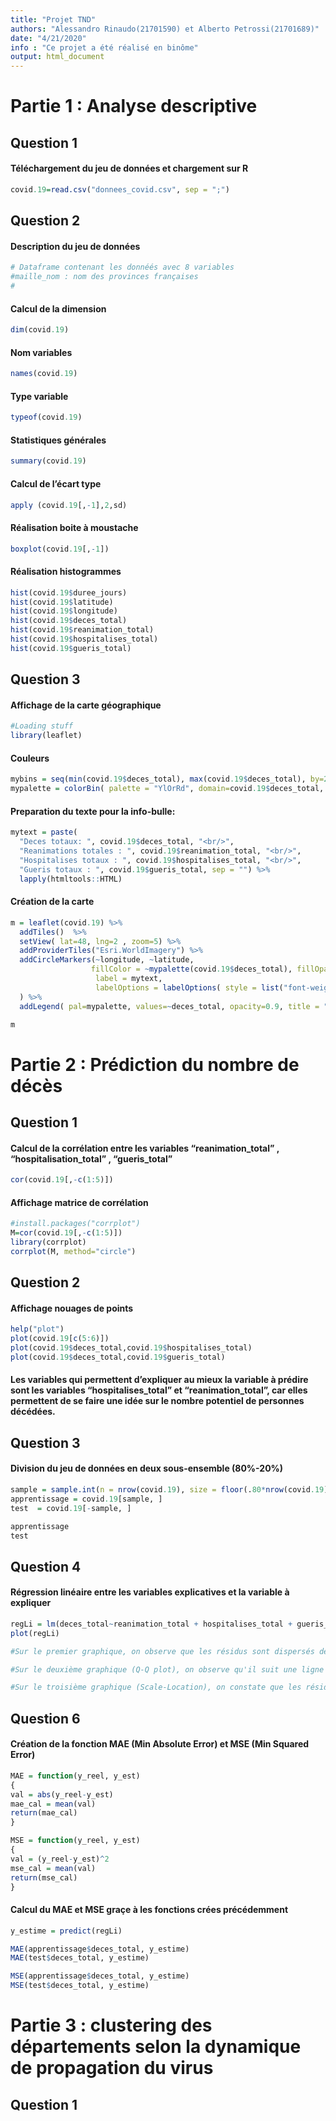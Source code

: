 ```yaml
---
title: "Projet TND"
authors: "Alessandro Rinaudo(21701590) et Alberto Petrossi(21701689)"
date: "4/21/2020"
info : "Ce projet a été réalisé en binôme"
output: html_document
---
```


# Partie 1 : Analyse descriptive

## Question 1 
#### Téléchargement du jeu de données et chargement sur R
```r
covid.19=read.csv("donnees_covid.csv", sep = ";")
```

## Question 2

#### Description du jeu de données 
```r
# Dataframe contenant les donnéés avec 8 variables 
#maille_nom : nom des provinces françaises
#
```
#### Calcul de la dimension
```r
dim(covid.19)
```

#### Nom variables
```r
names(covid.19)
```

#### Type variable 
```r
typeof(covid.19)
```

#### Statistiques générales 
```r
summary(covid.19)
```

#### Calcul de l'écart type 
```r
apply (covid.19[,-1],2,sd)
```

#### Réalisation boite à moustache
```r
boxplot(covid.19[,-1])
```

#### Réalisation histogrammes
```r
hist(covid.19$duree_jours)
hist(covid.19$latitude)
hist(covid.19$longitude)
hist(covid.19$deces_total)
hist(covid.19$reanimation_total)
hist(covid.19$hospitalises_total)
hist(covid.19$gueris_total)
```

## Question 3

#### Affichage de la carte géographique 
```r
#Loading stuff
library(leaflet)
```

#### Couleurs
```r
mybins = seq(min(covid.19$deces_total), max(covid.19$deces_total), by=2000)
mypalette = colorBin( palette = "YlOrRd", domain=covid.19$deces_total, na.color="transparent", bins=mybins)
```

#### Preparation du texte pour la info-bulle:
```r
mytext = paste(
  "Deces totaux: ", covid.19$deces_total, "<br/>", 
  "Reanimations totales : ", covid.19$reanimation_total, "<br/>", 
  "Hospitalises totaux : ", covid.19$hospitalises_total, "<br/>",
  "Gueris totaux : ", covid.19$gueris_total, sep = "") %>%
  lapply(htmltools::HTML)
```

#### Création de la carte
```r
m = leaflet(covid.19) %>% 
  addTiles()  %>% 
  setView( lat=48, lng=2 , zoom=5) %>%
  addProviderTiles("Esri.WorldImagery") %>%
  addCircleMarkers(~longitude, ~latitude, 
                  fillColor = ~mypalette(covid.19$deces_total), fillOpacity = 0.7, color="white", radius=8, stroke=FALSE,
                   label = mytext,
                   labelOptions = labelOptions( style = list("font-weight" = "normal", padding = "3px 8px"), textsize = "13px", direction = "auto")
  ) %>%
  addLegend( pal=mypalette, values=~deces_total, opacity=0.9, title = "Nombre de morts", position = "bottomright" )

m 
```


# Partie 2 : Prédiction du nombre de décès

## Question 1 

#### Calcul de la corrélation entre les variables "reanimation_total" , "hospitalisation_total" , "gueris_total"
```r
cor(covid.19[,-c(1:5)])
```

#### Affichage matrice de corrélation
```r
#install.packages("corrplot")
M=cor(covid.19[,-c(1:5)])
library(corrplot)
corrplot(M, method="circle")
```

## Question 2

#### Affichage nouages de points
```r
help("plot")
plot(covid.19[c(5:6)])
plot(covid.19$deces_total,covid.19$hospitalises_total)
plot(covid.19$deces_total,covid.19$gueris_total)
```

#### Les variables qui permettent d'expliquer au mieux la variable à prédire sont les variables "hospitalises_total" et "reanimation_total", car elles permettent de se faire une idée sur le nombre potentiel de personnes décédées. 

## Question 3

#### Division du jeu de données en deux sous-ensemble (80%-20%)
```r
sample = sample.int(n = nrow(covid.19), size = floor(.80*nrow(covid.19)))
apprentissage = covid.19[sample, ]
test  = covid.19[-sample, ]

apprentissage
test

```


## Question 4

#### Régression linéaire entre les variables explicatives et la variable à expliquer
```r
regLi = lm(deces_total~reanimation_total + hospitalises_total + gueris_total, data = apprentissage)
plot(regLi)

#Sur le premier graphique, on observe que les résidus sont dispersés de manière égale autour de la droite horizontale sans suivre une forme de fonction distincte. Donc le mode de régression est bon et il a une bonne capacité de généralisation. 

#Sur le deuxième graphique (Q-Q plot), on observe qu'il suit une ligne droite. On en déduit que le modèle est bon.

#Sur le troisième graphique (Scale-Location), on constate que les résidus se dispersent après la valeur prédite 0. Par conséquent le modèle n'a pas une bonne généralisation. 


```

## Question 6

#### Création de la fonction MAE (Min Absolute Error) et MSE (Min Squared Error)
```r
MAE = function(y_reel, y_est)
{
val = abs(y_reel-y_est)
mae_cal = mean(val)
return(mae_cal)
}

MSE = function(y_reel, y_est)
{
val = (y_reel-y_est)^2
mse_cal = mean(val)
return(mse_cal)
}
```

#### Calcul du MAE et MSE graçe à les fonctions crées précédemment
```r
y_estime = predict(regLi)

MAE(apprentissage$deces_total, y_estime)
MAE(test$deces_total, y_estime)

MSE(apprentissage$deces_total, y_estime)
MSE(test$deces_total, y_estime)
```

# Partie 3 : clustering des départements selon la dynamique de propagation du virus

## Question 1


```r


```


